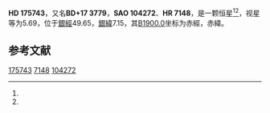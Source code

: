 {{Starbox begin
| name = HD 175743
}}
{{Starbox observe
| epoch = [[J2000.0|J2000.0]]
| constell = {{星座名待查}}<ref name=SIMBAD>{{cite web
 | url=http://simbad.u-strasbg.fr/simbad/sim-id?Ident=HR+7148
 | title=Pulsating variable Star
 | publisher=Centre de Données astronomiques de Strasbourg
 | work=SIMBAD
 | accessdate=2012-07-13
 | archive-date=2016-03-17
 | archive-url=https://web.archive.org/web/20160317163707/http://simbad.u-strasbg.fr/simbad/sim-id?Ident=HR+7148
 | dead-url=no
 }}</ref><ref name=DATA>{{cite web
 | url=http://vizier.u-strasbg.fr/viz-bin/VizieR-5?-out.add=.&-source=5050&-corr=PK=HR&-out.max=9999&HR=7148
 | title=VizieR Detailed Page
 | accessdate=2012-07-13
 | archive-date=2016-03-05
 | archive-url=https://web.archive.org/web/20160305052703/http://vizier.u-strasbg.fr/viz-bin/VizieR-5?-out.add=.&-source=5050&-corr=PK=HR&-out.max=9999&HR=7148
 | dead-url=no
 }}</ref>
| 星官 = 
| ra = {{RA|18|56|6.2}}<ref name=SIMBAD /><ref name=DATA />
| dec = {{DEC|+18|6|19}}<ref name=SIMBAD /><ref name=DATA />
| appmag_v = 5.69<ref name=SIMBAD /><ref name=DATA />
}}
{{Starbox character
| class = K1III<ref name=SIMBAD /><ref name=DATA />
| b-v = 1.09<ref name=SIMBAD /><ref name=DATA />
| u-b = 1.06<ref name=SIMBAD /><ref name=DATA />
| r-i = <ref name=SIMBAD /><ref name=DATA />
| variable = 
}}
{{Starbox astrometry
| radial_v = 1.06
| prop_mo_ra = 44
| parallax = 0.004
| p_error = 
}}
{{Starbox catalog
| names =BD+17 3779，[[SAO星表|SAO]] 104272，[[HD星表|HD]] 175743，[[HR星表|HR]] 7148}}
{{Starbox reference |Simbad=HR+7148}}
{{Starbox end}}

'''HD 175743'''，又名'''BD+17 3779'''，'''SAO 104272'''、'''HR 7148'''，是一颗恒星<ref name=SIMBAD /><ref name=DATA />，视星等为5.69，位于[[銀道座標系|銀經]]49.65，[[銀道座標系|銀緯]]7.15，其[[B1900.0|B1900.0]]坐标为赤經{{RA|18|51|41.4}}，赤緯{{DEC|+17|7.15|48}}。

== 参考文献 ==
{{reflist}}

{{star-stub}}

[[Category:HD和HDE天體|175743]]
[[Category:HR天體|7148]]
[[Category:SAO天體|104272]]